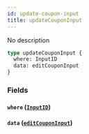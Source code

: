 ```yaml
---
id: update-coupon-input
title: updateCouponInput
---
```


No description

```graphql
type updateCouponInput {
  where: InputID
  data: editCouponInput
}
```

### Fields

#### `where` ([`InputID`](/v1/inputs/input-id))

#### `data` ([`editCouponInput`](/v1/inputs/edit-coupon-input))
